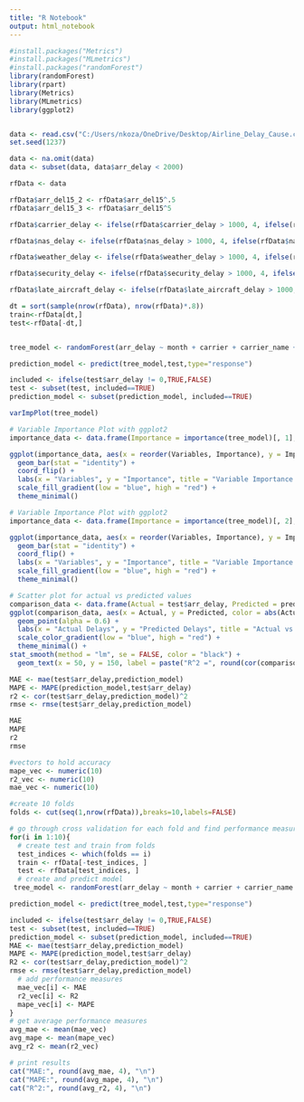 ---
title: "R Notebook"
output: html_notebook
---

```{r}
#install.packages("Metrics")
#install.packages("MLmetrics")
#install.packages("randomForest")
library(randomForest)
library(rpart)
library(Metrics)
library(MLmetrics)
library(ggplot2)


data <- read.csv("C:/Users/nkoza/OneDrive/Desktop/Airline_Delay_Cause.csv")
set.seed(1237)

data <- na.omit(data)
data <- subset(data, data$arr_delay < 2000)

rfData <- data

rfData$arr_del15_2 <- rfData$arr_del15^.5
rfData$arr_del15_3 <- rfData$arr_del15^5

rfData$carrier_delay <- ifelse(rfData$carrier_delay > 1000, 4, ifelse(rfData$carrier_delay > 500, 3, ifelse(rfData$carrier_delay > 100, 2, ifelse(rfData$carrier_delay > 10, 1, 0))))

rfData$nas_delay <- ifelse(rfData$nas_delay > 1000, 4, ifelse(rfData$nas_delay > 500, 3, ifelse(rfData$nas_delay > 100, 2, ifelse(rfData$nas_delay > 10, 1, 0))))

rfData$weather_delay <- ifelse(rfData$weather_delay > 1000, 4, ifelse(rfData$weather_delay > 500, 3, ifelse(rfData$weather_delay > 100, 2, ifelse(rfData$weather_delay > 10, 1, 0))))

rfData$security_delay <- ifelse(rfData$security_delay > 1000, 4, ifelse(rfData$security_delay > 500, 3, ifelse(rfData$security_delay > 100, 2, ifelse(rfData$security_delay > 10, 1, 0))))

rfData$late_aircraft_delay <- ifelse(rfData$late_aircraft_delay > 1000, 4, ifelse(rfData$late_aircraft_delay > 500, 3, ifelse(rfData$late_aircraft_delay > 100, 2, ifelse(rfData$late_aircraft_delay > 10, 1, 0))))

dt = sort(sample(nrow(rfData), nrow(rfData)*.8))
train<-rfData[dt,]
test<-rfData[-dt,]


tree_model <- randomForest(arr_delay ~ month + carrier + carrier_name + airport + arr_flights + arr_del15 + carrier_ct + weather_ct + nas_ct + late_aircraft_ct + arr_cancelled + arr_del15_2 + arr_del15_3 + carrier_delay + nas_delay + weather_delay + security_delay + late_aircraft_delay, data = train, importance = TRUE, localImp = TRUE, ntree = 100, replace=FALSE)

prediction_model <- predict(tree_model,test,type="response")

included <- ifelse(test$arr_delay != 0,TRUE,FALSE)
test <- subset(test, included==TRUE)
prediction_model <- subset(prediction_model, included==TRUE)

varImpPlot(tree_model)

# Variable Importance Plot with ggplot2
importance_data <- data.frame(Importance = importance(tree_model)[, 1], Variables = rownames(importance(tree_model)))

ggplot(importance_data, aes(x = reorder(Variables, Importance), y = Importance, fill = Importance)) +
  geom_bar(stat = "identity") +
  coord_flip() +
  labs(x = "Variables", y = "Importance", title = "Variable Importance Plot") +
  scale_fill_gradient(low = "blue", high = "red") +
  theme_minimal()

# Variable Importance Plot with ggplot2
importance_data <- data.frame(Importance = importance(tree_model)[, 2], Variables = rownames(importance(tree_model)))

ggplot(importance_data, aes(x = reorder(Variables, Importance), y = Importance, fill = Importance)) +
  geom_bar(stat = "identity") +
  coord_flip() +
  labs(x = "Variables", y = "Importance", title = "Variable Importance Plot") +
  scale_fill_gradient(low = "blue", high = "red") +
  theme_minimal()

# Scatter plot for actual vs predicted values
comparison_data <- data.frame(Actual = test$arr_delay, Predicted = prediction_model)
ggplot(comparison_data, aes(x = Actual, y = Predicted, color = abs(Actual - Predicted))) +
  geom_point(alpha = 0.6) +
  labs(x = "Actual Delays", y = "Predicted Delays", title = "Actual vs Predicted Delays") +
  scale_color_gradient(low = "blue", high = "red") +
  theme_minimal() + 
stat_smooth(method = "lm", se = FALSE, color = "black") +
  geom_text(x = 50, y = 150, label = paste("R^2 =", round(cor(comparison_data$Actual, comparison_data$Predicted)^2, 2)), color = "black")

MAE <- mae(test$arr_delay,prediction_model)
MAPE <- MAPE(prediction_model,test$arr_delay)
r2 <- cor(test$arr_delay,prediction_model)^2
rmse <- rmse(test$arr_delay,prediction_model)

MAE
MAPE
r2
rmse

```
```{r}

#vectors to hold accuracy
mape_vec <- numeric(10) 
r2_vec <- numeric(10)
mae_vec <- numeric(10)

#create 10 folds
folds <- cut(seq(1,nrow(rfData)),breaks=10,labels=FALSE)

# go through cross validation for each fold and find performance measures
for(i in 1:10){
  # create test and train from folds
  test_indices <- which(folds == i)
  train <- rfData[-test_indices, ]
  test <- rfData[test_indices, ]
  # create and predict model
 tree_model <- randomForest(arr_delay ~ month + carrier + carrier_name + airport + arr_flights + arr_del15 + carrier_ct + weather_ct + nas_ct + late_aircraft_ct + arr_cancelled + arr_del15_2 + arr_del15_3 + carrier_delay + nas_delay + weather_delay + security_delay + late_aircraft_delay, data = train, importance = TRUE, localImp = TRUE, ntree = 100, replace=FALSE)

prediction_model <- predict(tree_model,test,type="response")

included <- ifelse(test$arr_delay != 0,TRUE,FALSE)
test <- subset(test, included==TRUE)
prediction_model <- subset(prediction_model, included==TRUE)
MAE <- mae(test$arr_delay,prediction_model)
MAPE <- MAPE(prediction_model,test$arr_delay)
R2 <- cor(test$arr_delay,prediction_model)^2
rmse <- rmse(test$arr_delay,prediction_model)
  # add performance measures 
  mae_vec[i] <- MAE
  r2_vec[i] <- R2
  mape_vec[i] <- MAPE
}
# get average performance measures
avg_mae <- mean(mae_vec)
avg_mape <- mean(mape_vec)
avg_r2 <- mean(r2_vec)

# print results
cat("MAE:", round(avg_mae, 4), "\n")
cat("MAPE:", round(avg_mape, 4), "\n")
cat("R^2:", round(avg_r2, 4), "\n")

```